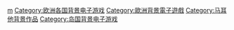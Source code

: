 [[Category:各国背景电子游戏|m]]
[[Category:欧洲各国背景电子游戏|Category:欧洲各国背景电子游戏]]
[[Category:歐洲背景電子遊戲|Category:歐洲背景電子遊戲]]
[[Category:马耳他背景作品|Category:马耳他背景作品]]
[[Category:岛国背景电子游戏|Category:岛国背景电子游戏]]